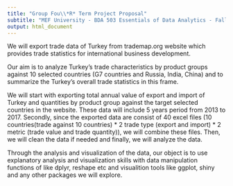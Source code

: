 ```yaml
---
title: "Group Fou\\*R* Term Project Proposal"
subtitle: "MEF University - BDA 503 Essentials of Data Analytics - Fall 2018"
output: html_document
---
```


We will export trade data of Turkey from trademap.org website which provides trade statistics for international business development.

Our aim is to analyze Turkey’s trade characteristics by product groups against 10 selected countries (G7 countries and Russia, India, China) and to summarize the Turkey’s overall trade statistics in this frame.

We will start with exporting total annual value of export and import of Turkey and quantities by product group against the target selected countries in the website. These data will include 5 years period from 2013 to 2017. Secondly, since the exported data are consist of 40 excel files (10 countries(trade against 10 countries) * 2 trade type (export and import) * 2 metric (trade value and trade quantity)), we will combine these files. Then, we will clean the data if needed and finally, we will analyze the data.

Through the analysis and visualization of the data, our object is to use explanatory analysis and visualization skills with data manipulation functions of like dplyr, reshape etc and visualition tools like ggplot, shiny and any other packages we will explore.